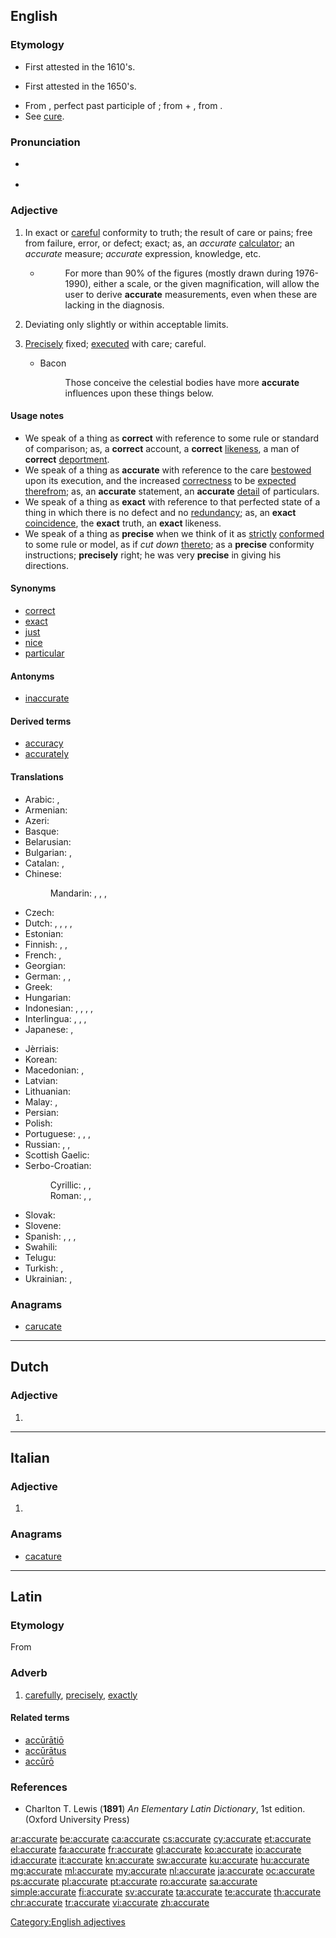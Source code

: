 ==English==

===Etymology===
* First attested in the 1610's.
* {{sense|exactness}} First attested in the 1650's.
* From {{etyl|la|en}} {{term/t|la|accūrātus||done with care}}, perfect past participle of {{term/t|la|accūrō||take care of}}; from {{term|ad-||to, towards, at|lang=la}} + {{term/t|la|cūrō||take care}}, from {{term/t|la|cūra||care}}.
* See [[#English|cure]].

===Pronunciation===
* {{a|US}} {{IPA|/ˈæk.jɚ.ɪt/}}
* {{audio|En-us-accurate.ogg|Audio (US)}}

===Adjective===
{{en-adj|er|more}}

# In exact or [[careful]] conformity to truth; the result of care or pains; free from failure, error, or defect; exact; as, an ''accurate'' [[calculator]]; an ''accurate'' measure; ''accurate'' expression, knowledge, etc.
#* {{RQ:Schuster Hepaticae V|x}}
#*: For more than 90% of the figures (mostly drawn during 1976-1990), either a scale, or the given magnification, will allow the user to derive '''accurate''' measurements, even when these are lacking in the diagnosis.
# Deviating only slightly or within acceptable limits.
# {{context|obsolete|lang=en}} [[precisely|Precisely]] fixed; [[executed]] with care; careful.
#* Bacon
#*: Those conceive the celestial bodies have more '''accurate''' influences upon these things below.

====Usage notes====
* We speak of a thing as '''correct''' with reference to some rule or standard of comparison; as, a '''correct''' account, a '''correct''' [[likeness]], a man of '''correct''' [[deportment]].
* We speak of a thing as '''accurate''' with reference to the care [[bestowed]] upon its execution, and the increased [[correctness]] to be [[expected]] [[therefrom]]; as, an '''accurate''' statement, an '''accurate''' [[detail]] of particulars.
* We speak of a thing as '''exact''' with reference to that perfected state of a thing in which there is no defect and no [[redundancy]]; as, an '''exact''' [[coincidence]], the '''exact''' truth, an '''exact''' likeness.
* We speak of a thing as '''precise''' when we think of it as [[strictly]] [[conformed]] to some rule or model, as if ''cut down'' [[thereto]]; as a '''precise''' conformity instructions; '''precisely''' right; he was very '''precise''' in giving his directions.

====Synonyms====
* [[correct]]
* [[exact]]
* [[just]]
* [[nice]]
* [[particular]]

====Antonyms====
* [[inaccurate]]

====Derived terms====
* [[accuracy]]
* [[accurately]]

====Translations====
{{trans-top|exact or careful conformity to truth}}
* Arabic: {{t-|ar|مضبوط|tr=maḍbūṭ}}, {{t+|ar|دقيق|tr=daqīq|sc=Arab}}
* Armenian: {{t-|hy|ճիշտ}}
* Azeri: {{t+|az|dəqiq}}
* Basque: {{t-|eu|doi}}
* Belarusian: {{t-|be|дакладны|tr=dakládny|sc=Cyrl}}
* Bulgarian: {{t+|bg|точен|tr=tóčen|sc=Cyrl}}, {{t+|bg|прецизен|tr=precízen|sc=Cyrl}}
* Catalan: {{t+|ca|exacte}}, {{t+|ca|precís}}
* Chinese:
*: Mandarin: {{t|cmn|正確|sc=Hani}}, {{t+|cmn|正确|tr=zhèngquè|sc=Hani}}, {{t|cmn|準確|sc=Hani}}, {{t+|cmn|准确|tr=zhǔnquè|sc=Hani}}
* Czech: {{t+|cs|přesný|f}}
* Dutch: {{t+|nl|accuraat}}, {{t+|nl|precies}}, {{t+|nl|exact}}, {{t-|nl|trefzeker}}, {{t+|nl|nauwkeurig}}
* Estonian: {{t-|et|täpne}}
* Finnish: {{t+|fi|tarkka}}, {{t+|fi|täsmällinen}}, {{t-|fi|paikkansapitävä}}
* French: {{t+|fr|précis}}, {{t+|fr|exact}}
* Georgian: {{t-|ka|ზუსტი|sc=Geor}}
* German: {{t+|de|genau}}, {{t+|de|präzise}}, {{t+|de|exakt}}
* Greek: {{t+|el|ακριβής|tr=akrivis}}
* Hungarian: {{t+|hu|pontos}}
* Indonesian: {{t+|id|akurat}}, {{t+|id|teliti}}, {{t+|id|tepat}}, {{t+|id|cermat}}, {{t+|id|titis}}
* Interlingua: {{t-|ia|accurate}}, {{t-|ia|precise}}, {{t-|ia|exacte}}, {{t-|ia|juste}}
* Japanese: {{t+|ja|正確|tr=せいかくな, seikaku na|alt=正確な|sc=Jpan}}, {{t+|ja|精密|tr=せいみつな, seimitsu na|alt=精密な|sc=Jpan}}
{{trans-mid}}
* Jèrriais: {{tø|roa-jer|juste}}
* Korean: {{t+|ko|정확하다|tr=jeonghwak-han|alt=정확한|sc=Kore}}
* Macedonian: {{t-|mk|точен|tr=tóčen|sc=Cyrl}}, {{t-|mk|прецизен|tr=précizen|sc=Cyrl}}
* Latvian: {{t-|lv|precīzs}}
* Lithuanian: {{t+|lt|tikslus}}
* Malay: {{t-|ms|tepat}}, {{t-|ms|jitu}}
* Persian: {{t+|fa|دقیق|tr=daqiq|sc=fa-Arab}}
* Polish: {{t+|pl|dokładny}}
* Portuguese: {{t+|pt|preciso|m}}, {{t+|pt|exato|m}}, {{t+|pt|acurado|m}}, {{t+|pt|justo|m}}
* Russian: {{t+|ru|точный|tr=tóčnyj|sc=Cyrl}}, {{t+|ru|правильный|tr=právilʹnyj|sc=Cyrl}}, {{t+|ru|аккуратный|tr=akkurátnyj|sc=Cyrl}} {{qualifier|careful}}
* Scottish Gaelic: {{t-|gd|cinnteach}}
* Serbo-Croatian:
*: Cyrillic: {{t-|sh|точан|sc=Cyrl}}, {{t-|sh|тачан|sc=Cyrl}}, {{t-|sh|прецизан|sc=Cyrl}}
*: Roman: {{t-|sh|točan}}, {{t-|sh|tačan}}, {{t-|sh|precizan}}
* Slovak: {{t-|sk|presný}}
* Slovene: {{t-|sl|natančen}}
* Spanish: {{t+|es|preciso}}, {{t+|es|exacto}}, {{t+|es|justo}}, {{t+|es|correcto}}
* Swahili: {{t+|sw|sanifu}}
* Telugu: {{t-|te|ఖచ్చితమైన|tr=khachchitamaina|sc=Telu}}
* Turkish: {{t+|tr|kesin}}, {{t+|tr|dakik}}
* Ukrainian: {{t+|uk|точний|tr=tóčnyj|sc=Cyrl}}, {{t-|uk|докладний|tr=dokládnyj|sc=Cyrl}}
{{trans-bottom}}

===Anagrams===
* [[carucate#English|carucate]]

[[Category:English adjectives]]

----

==Dutch==

===Adjective===
{{nl-adj-form}}

# {{nl-adj form of|infl|accuraat}}

----

==Italian==

===Adjective===
{{head|it|adjective form|g=f-p}}

# {{feminine plural of|accurato|lang=it}}

===Anagrams===
* [[cacature#Italian|cacature]]

----

==Latin==

===Etymology===
From {{term/t|la|accūrātus||elaborate, exact}}

===Adverb===
{{la-adv|accurat|accūrāt|e}}

# [[carefully]], [[precisely]], [[exactly]]

====Related terms====
* [[acuratio|accūrātiō]]
* [[accuratus|accūrātus]]
* [[accuro#Latin|accūrō]]

===References===
* Charlton T. Lewis ('''1891''') ''An Elementary Latin Dictionary'', 1st edition. (Oxford University Press)

[[ar:accurate]]
[[be:accurate]]
[[ca:accurate]]
[[cs:accurate]]
[[cy:accurate]]
[[et:accurate]]
[[el:accurate]]
[[fa:accurate]]
[[fr:accurate]]
[[gl:accurate]]
[[ko:accurate]]
[[io:accurate]]
[[id:accurate]]
[[it:accurate]]
[[kn:accurate]]
[[sw:accurate]]
[[ku:accurate]]
[[hu:accurate]]
[[mg:accurate]]
[[ml:accurate]]
[[my:accurate]]
[[nl:accurate]]
[[ja:accurate]]
[[oc:accurate]]
[[ps:accurate]]
[[pl:accurate]]
[[pt:accurate]]
[[ro:accurate]]
[[sa:accurate]]
[[simple:accurate]]
[[fi:accurate]]
[[sv:accurate]]
[[ta:accurate]]
[[te:accurate]]
[[th:accurate]]
[[chr:accurate]]
[[tr:accurate]]
[[vi:accurate]]
[[zh:accurate]]